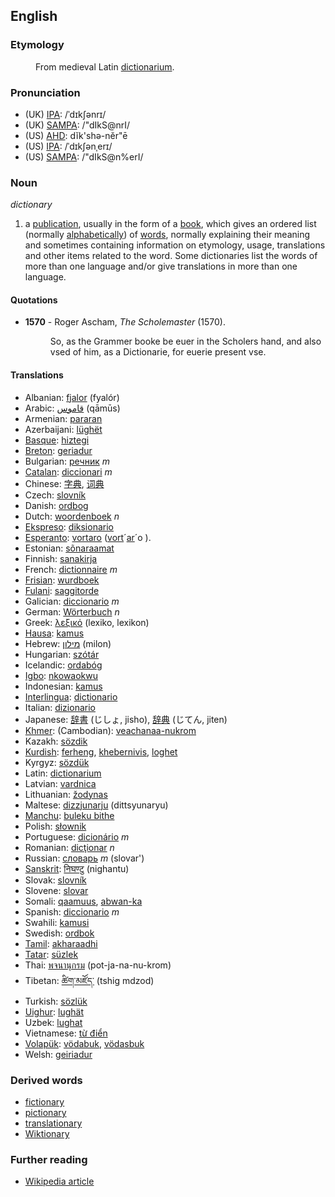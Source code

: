 ==English==
===Etymology===

:From medieval Latin [[dictionarium]]. 

=== Pronunciation ===
*(UK) [[w:IPA|IPA]]: /ˈdɪkʃənrɪ/
*(UK) [[w:SAMPA|SAMPA]]: /"dIkS@nrI/
*(US) [[w:AHD|AHD]]: dĭk'shə-nĕr"ē
*(US) [[w:IPA|IPA]]: /ˈdɪkʃənˌerɪ/
*(US) [[w:SAMPA|SAMPA]]: /"dIkS@n%erI/

=== Noun ===
''dictionary''

# a [[publication]], usually in the form of a [[book]], which gives an ordered list (normally [[alphabetical]]ly) of [[word]]s, normally explaining their meaning and sometimes containing information on etymology, usage, translations and other items related to the word. Some dictionaries list the words of more than one language and/or give translations in more than one language.

====Quotations====
*'''1570''' - Roger Ascham, ''The Scholemaster'' (1570).
*:So, as the Grammer booke be euer in the Scholers hand, and also vsed of him, as a Dictionarie, for euerie present vse.

==== Translations ====
*Albanian: [[fjalor]] (fyalór)
*Arabic: [[قاموس]] (qāmūs)
*Armenian: [[pararan]]
*Azerbaijani: [[lüghët]]
*[[Basque]]: [[hiztegi]]
*[[Breton]]: [[geriadur]]
*Bulgarian: [[речник]] ''m''
*[[Catalan]]: [[diccionari]] ''m''
*Chinese: [[字典]], [[词典]]
*Czech: [[slovník]]
*Danish: [[ordbog]]
*Dutch: [[woordenboek]] ''n''
*[[Ekspreso]]: [[diksionario]]
*[[Esperanto]]: [[vortaro]] ([[vorto|vort]]´[[aro|ar]]´o ).
*Estonian: [[sõnaraamat]]
*Finnish: [[sanakirja]]
*French: [[dictionnaire]] ''m''
*[[Frisian]]: [[wurdboek]]
*[[Fulani]]: [[saggitorde]]
*Galician: [[diccionario]] ''m''
*German: [[Wörterbuch]] ''n''
*Greek: [[λεξικό]] (lexiko, lexikon)
*[[Hausa]]: [[kamus]]
*Hebrew: [[מילון]] (milon)
*Hungarian: [[szótár]]
*Icelandic: [[ordabóg]]
*[[Igbo]]: [[nkowaokwu]]
*Indonesian: [[kamus]]
*[[Interlingua]]: [[dictionario]]
*Italian: [[dizionario]]
*Japanese: [[辞書]] (じしょ, jisho), [[辞典]] (じてん, jiten)
*[[Khmer]]: (Cambodian): [[veachanaa-nukrom]]
*Kazakh: [[sözdik]]
*[[Kurdish]]: [[ferheng]], [[khebernivis]], [[loghet]]
*Kyrgyz: [[sözdük]]
*Latin: [[dictionarium]]
*Latvian: [[vardnica]]
*Lithuanian: [[žodynas]]
*Maltese: [[dizzjunarju]] (dittsyunaryu)
*[[Manchu]]: [[buleku bithe]]
*Polish: [[słownik]]
*Portuguese: [[dicionário]] ''m''
*Romanian: [[dicţionar]] ''n''
*Russian: [[словарь]] ''m'' (slovar')
*[[Sanskrit]]: [[निघण्टु]] (nighantu)
*Slovak: [[slovník]]
*Slovene: [[slovar]]
*Somali: [[qaamuus]], [[abwan-ka]]
*Spanish: [[diccionario]] ''m''
*Swahili: [[kamusi]]
*Swedish: [[ordbok]]
*[[Tamil]]: [[akharaadhi]]
*[[Tatar]]: [[süzlek]]
*Thai: [[พจนานุกรม]] (pot-ja-na-nu-krom)
*Tibetan: [[ཚིག་མཛོད་]] (tshig mdzod)
*Turkish: [[sözlük]]
*[[Uighur]]: [[lughät]]
*Uzbek: [[lughat]]
*Vietnamese: [[từ điển]]
*[[Volapük]]: [[vödabuk]],  [[vödasbuk]]
*Welsh: [[geiriadur]]

=== Derived words ===
*[[fictionary]]
*[[pictionary]]
*[[translationary]]
*[[Wiktionary]]

=== Further reading ===
*[[en:Dictionary|Wikipedia article]]